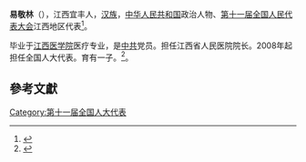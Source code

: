 '''易敬林'''（{{bd|1951年||}}），江西宜丰人，[[汉族|汉族]]，[[中华人民共和国|中华人民共和国]]政治人物、[[第十一届全国人民代表大会|第十一届全国人民代表大会]]江西地区代表<ref>{{cite web|author=新华网|title=第十一届全国人大代表|url=http://news.xinhuanet.com/ziliao/2008-03/03/content_7708230.htm?node=36628|publisher=新华网|accessdate=2014-01-07|archive-date=2014-01-10|archive-url=https://web.archive.org/web/20140110211415/http://news.xinhuanet.com/ziliao/2008-03/03/content_7708230.htm?node=36628|dead-url=no}}</ref>。

毕业于[[江西医学院|江西医学院]]医疗专业，是[[中共|中共]]党员。担任江西省人民医院院长。2008年起担任全国人大代表。育有一子。<ref>{{cite news|title=全国人大代表信息-易敬林|url= http://210.82.31.1:8084/delegate/viewDelegate.action?dbid=111167|accessdate=2013-04-05|newspaper=全国人大网|archive-url=https://web.archive.org/web/20180929132650/http://www.npc.gov.cn/delegate/viewDelegate.action?dbid=111167|archive-date=2018-09-29|dead-url=yes}}</ref>。

==參考文獻==
{{reflist}}
[[Category:第十一届全国人大代表|Category:第十一届全国人大代表]]